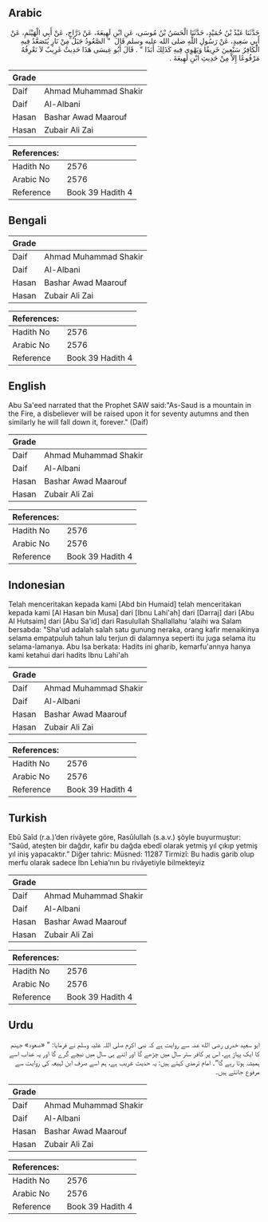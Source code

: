 ## Arabic

<div dir="rtl" lang="ar" style={{fontSize:'larger',backgroundColor:'#f8f9fa',padding:20}}>حَدَّثَنَا عَبْدُ بْنُ حُمَيْدٍ، حَدَّثَنَا الْحَسَنُ بْنُ مُوسَى، عَنِ ابْنِ لَهِيعَةَ، عَنْ دَرَّاجٍ، عَنْ أَبِي الْهَيْثَمِ، عَنْ أَبِي سَعِيدٍ، عَنْ رَسُولِ اللَّهِ صلى الله عليه وسلم قَالَ ‏ "‏ الصَّعُودُ جَبَلٌ مِنْ نَارٍ يُتَصَعَّدُ فِيهِ الْكَافِرُ سَبْعِينَ خَرِيفًا وَيَهْوِي فِيهِ كَذَلِكَ أَبَدًا ‏"‏ ‏.‏ قَالَ أَبُو عِيسَى هَذَا حَدِيثٌ غَرِيبٌ لاَ نَعْرِفُهُ مَرْفُوعًا إِلاَّ مِنْ حَدِيثِ ابْنِ لَهِيعَةَ ‏.‏</div><div style={{backgroundColor:'#f8f9fa',padding:20, marginBottom: 10}}><table>
      <thead>
        <tr>
          <th>Grade</th>
          <th></th>
        </tr>
      </thead>
      <tbody>
<tr><td>Daif</td><td>Ahmad Muhammad Shakir</td></tr><tr><td>Daif</td><td>Al-Albani</td></tr><tr><td>Hasan</td><td>Bashar Awad Maarouf</td></tr><tr><td>Hasan</td><td>Zubair Ali Zai</td></tr></tbody></table><table>
        <thead>
          <tr>
            <th>References:</th>
            <th></th>
          </tr>
        </thead>
        <tbody><tr><td>Hadith No</td><td>2576</td></tr><tr><td>Arabic No</td><td>2576</td></tr><tr><td>Reference</td><td>Book 39 Hadith 4</td></tr></tbody></table></div>

## Bengali

<div dir="ltr" lang="bn" style={{fontSize:'larger',backgroundColor:'#f8f9fa',padding:20}}></div><div style={{backgroundColor:'#f8f9fa',padding:20, marginBottom: 10}}><table>
      <thead>
        <tr>
          <th>Grade</th>
          <th></th>
        </tr>
      </thead>
      <tbody>
<tr><td>Daif</td><td>Ahmad Muhammad Shakir</td></tr><tr><td>Daif</td><td>Al-Albani</td></tr><tr><td>Hasan</td><td>Bashar Awad Maarouf</td></tr><tr><td>Hasan</td><td>Zubair Ali Zai</td></tr></tbody></table><table>
        <thead>
          <tr>
            <th>References:</th>
            <th></th>
          </tr>
        </thead>
        <tbody><tr><td>Hadith No</td><td>2576</td></tr><tr><td>Arabic No</td><td>2576</td></tr><tr><td>Reference</td><td>Book 39 Hadith 4</td></tr></tbody></table></div>

## English

<div dir="ltr" lang="en" style={{fontSize:'larger',backgroundColor:'#f8f9fa',padding:20}}>Abu Sa'eed narrated that the Prophet SAW said:"As-Saud is a mountain in the Fire, a disbeliever will be raised upon it for seventy autumns and then similarly he will fall down it, forever." (Daif)</div><div style={{backgroundColor:'#f8f9fa',padding:20, marginBottom: 10}}><table>
      <thead>
        <tr>
          <th>Grade</th>
          <th></th>
        </tr>
      </thead>
      <tbody>
<tr><td>Daif</td><td>Ahmad Muhammad Shakir</td></tr><tr><td>Daif</td><td>Al-Albani</td></tr><tr><td>Hasan</td><td>Bashar Awad Maarouf</td></tr><tr><td>Hasan</td><td>Zubair Ali Zai</td></tr></tbody></table><table>
        <thead>
          <tr>
            <th>References:</th>
            <th></th>
          </tr>
        </thead>
        <tbody><tr><td>Hadith No</td><td>2576</td></tr><tr><td>Arabic No</td><td>2576</td></tr><tr><td>Reference</td><td>Book 39 Hadith 4</td></tr></tbody></table></div>

## Indonesian

<div dir="ltr" lang="id" style={{fontSize:'larger',backgroundColor:'#f8f9fa',padding:20}}>Telah menceritakan kepada kami [Abd bin Humaid] telah menceritakan kepada kami [Al Hasan bin Musa] dari [Ibnu Lahi'ah] dari [Darraj] dari [Abu Al Hutsaim] dari [Abu Sa'id] dari Rasulullah Shallallahu 'alaihi wa Salam bersabda: "Sha'ud adalah salah satu gunung neraka, orang kafir menaikinya selama empatpuluh tahun lalu terjun di dalamnya seperti itu juga selama itu selama-lamanya. Abu Isa berkata: Hadits ini gharib, kemarfu'annya hanya kami ketahui dari hadits Ibnu Lahi'ah</div><div style={{backgroundColor:'#f8f9fa',padding:20, marginBottom: 10}}><table>
      <thead>
        <tr>
          <th>Grade</th>
          <th></th>
        </tr>
      </thead>
      <tbody>
<tr><td>Daif</td><td>Ahmad Muhammad Shakir</td></tr><tr><td>Daif</td><td>Al-Albani</td></tr><tr><td>Hasan</td><td>Bashar Awad Maarouf</td></tr><tr><td>Hasan</td><td>Zubair Ali Zai</td></tr></tbody></table><table>
        <thead>
          <tr>
            <th>References:</th>
            <th></th>
          </tr>
        </thead>
        <tbody><tr><td>Hadith No</td><td>2576</td></tr><tr><td>Arabic No</td><td>2576</td></tr><tr><td>Reference</td><td>Book 39 Hadith 4</td></tr></tbody></table></div>

## Turkish

<div dir="ltr" lang="tr" style={{fontSize:'larger',backgroundColor:'#f8f9fa',padding:20}}>Ebû Saîd (r.a.)’den rivâyete göre, Rasûlullah (s.a.v.) şöyle buyurmuştur: “Saûd, ateşten bir dağdır, kafir bu dağda ebedî olarak yetmiş yıl çıkıp yetmiş yıl iniş yapacaktır.” Diğer tahric: Müsned: 11287 Tirmizî: Bu hadis garib olup merfu olarak sadece İbn Lehia’nın bu rivâyetiyle bilmekteyiz</div><div style={{backgroundColor:'#f8f9fa',padding:20, marginBottom: 10}}><table>
      <thead>
        <tr>
          <th>Grade</th>
          <th></th>
        </tr>
      </thead>
      <tbody>
<tr><td>Daif</td><td>Ahmad Muhammad Shakir</td></tr><tr><td>Daif</td><td>Al-Albani</td></tr><tr><td>Hasan</td><td>Bashar Awad Maarouf</td></tr><tr><td>Hasan</td><td>Zubair Ali Zai</td></tr></tbody></table><table>
        <thead>
          <tr>
            <th>References:</th>
            <th></th>
          </tr>
        </thead>
        <tbody><tr><td>Hadith No</td><td>2576</td></tr><tr><td>Arabic No</td><td>2576</td></tr><tr><td>Reference</td><td>Book 39 Hadith 4</td></tr></tbody></table></div>

## Urdu

<div dir="rtl" lang="ur" style={{fontSize:'larger',backgroundColor:'#f8f9fa',padding:20}}>ابو سعید خدری رضی الله عنہ سے روایت ہے کہ نبی اکرم صلی اللہ علیہ وسلم نے فرمایا: ” «صعود» جہنم کا ایک پہاڑ ہے، اس پر کافر ستر سال میں چڑھے گا اور اتنے ہی سال میں نیچے گرے گا اور یہ عذاب اسے ہمیشہ ہوتا رہے گا“۔ امام ترمذی کہتے ہیں: یہ حدیث غریب ہے، ہم اسے صرف ابن لہیعہ کی روایت سے مرفوع جانتے ہیں۔</div><div style={{backgroundColor:'#f8f9fa',padding:20, marginBottom: 10}}><table>
      <thead>
        <tr>
          <th>Grade</th>
          <th></th>
        </tr>
      </thead>
      <tbody>
<tr><td>Daif</td><td>Ahmad Muhammad Shakir</td></tr><tr><td>Daif</td><td>Al-Albani</td></tr><tr><td>Hasan</td><td>Bashar Awad Maarouf</td></tr><tr><td>Hasan</td><td>Zubair Ali Zai</td></tr></tbody></table><table>
        <thead>
          <tr>
            <th>References:</th>
            <th></th>
          </tr>
        </thead>
        <tbody><tr><td>Hadith No</td><td>2576</td></tr><tr><td>Arabic No</td><td>2576</td></tr><tr><td>Reference</td><td>Book 39 Hadith 4</td></tr></tbody></table></div>